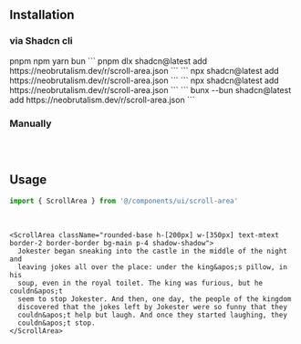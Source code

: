 ## Installation

### via Shadcn cli

<Tabs defaultValue="pnpm" className="w-full">
  <TabsList className="grid w-full grid-cols-4">
    <TabsTrigger value="pnpm">pnpm</TabsTrigger>
    <TabsTrigger value="npm">npm</TabsTrigger>
    <TabsTrigger value="yarn">yarn</TabsTrigger>
    <TabsTrigger value="bun">bun</TabsTrigger>
  </TabsList>
  <TabsContent value="pnpm">
  ```
  pnpm dlx shadcn@latest add https://neobrutalism.dev/r/scroll-area.json
  ```
  </TabsContent>
  <TabsContent value="npm">
  ```
  npx shadcn@latest add https://neobrutalism.dev/r/scroll-area.json
  ```
  </TabsContent>
  <TabsContent value="yarn">
  ```
  npx shadcn@latest add https://neobrutalism.dev/r/scroll-area.json
  ```
  </TabsContent>
  <TabsContent value="bun">
  ```
  bunx --bun shadcn@latest add https://neobrutalism.dev/r/scroll-area.json
  ```
  </TabsContent>
</Tabs>

<br />

### Manually

```tsx file=<rootDir>/src/components/ui/scroll-area.tsx title="components/ui/scroll-area.tsx"
```

<br />

## Usage

```ts
import { ScrollArea } from '@/components/ui/scroll-area'
```

<br />

```tsx
<ScrollArea className="rounded-base h-[200px] w-[350px] text-mtext border-2 border-border bg-main p-4 shadow-shadow">
  Jokester began sneaking into the castle in the middle of the night and
  leaving jokes all over the place: under the king&apos;s pillow, in his
  soup, even in the royal toilet. The king was furious, but he couldn&apos;t
  seem to stop Jokester. And then, one day, the people of the kingdom
  discovered that the jokes left by Jokester were so funny that they
  couldn&apos;t help but laugh. And once they started laughing, they
  couldn&apos;t stop.
</ScrollArea>
```